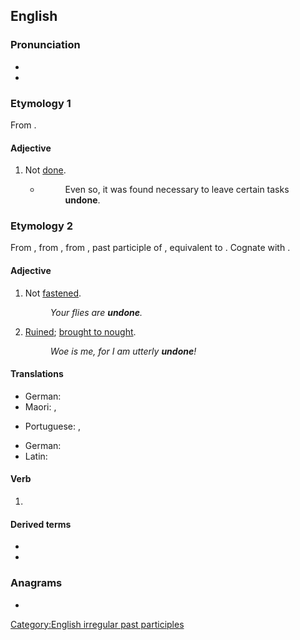==English==

===Pronunciation===
* {{IPA|en|/ʌnˈdʌn/}}
* {{rhymes|en|ʌn|s=2}}

===Etymology 1===
From {{af|en|un-|done}}.

====Adjective====
{{en-adj|-}}

# Not [[done]].
#* {{RQ:Orwell Animal Farm|6}}
#*: Even so, it was found necessary to leave certain tasks '''undone'''.

===Etymology 2===
From {{inh|en|enm|undon}}, from {{inh|en|ang|ondōn}}, from {{inh|en|gem-pro|*andadōnaz}}, past participle of {{m|gem-pro|*andadōną|t=to undo}}, equivalent to {{af|en|undo|-en|pos2=past participle ending}}. Cognate with {{cog|nl|ontdaan|t=stripped, undone, upset}}.

====Adjective====
{{en-adj|-}}

# Not [[fastened]].
#: ''Your flies are '''undone'''.''
# [[ruined|Ruined]]; [[bring to nought|brought to nought]].
#: ''Woe is me, for I am utterly '''undone'''!''

====Translations====
{{trans-top|unfastened}}
* German: {{t+|de|ungesichert}}
* Maori: {{t|mi|matoha}}, {{t|mi|matara}}
{{trans-mid}}
* Portuguese: {{t|pt|desamarrado}}, {{t+|pt|solto}}
{{trans-bottom}}

{{trans-top|brought to nought}}
* German: {{t+|de|verloren}}
* Latin: {{t|la|infectus}}
{{trans-mid}}
{{trans-bottom}}

====Verb====
{{head|en|verb form}}

# {{past participle of|en|undo|nocat=1}}

====Derived terms====
* {{l|en|come undone}}
* {{l|en|undoneness}}

===Anagrams===
* {{anagrams|en|a=dennou|nouned}}

[[Category:English irregular past participles]]